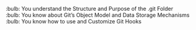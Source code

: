 :bulb: You understand the Structure and Purpose of the .git Folder <br>
:bulb: You know about Git's Object Model and Data Storage Mechanisms <br>
:bulb: You know how to use and Customize Git Hooks <br>

